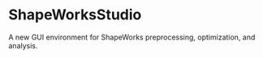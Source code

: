 =ShapeWorksStudio=

A new GUI environment for ShapeWorks preprocessing, optimization, and analysis.

